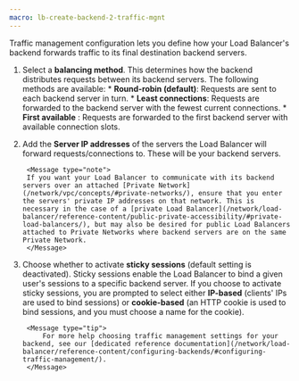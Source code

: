 ```yaml
---
macro: lb-create-backend-2-traffic-mgnt
---
```


<Lightbox src="scaleway-traffic-management.webp" alt="" />

Traffic management configuration lets you define how your Load Balancer's backend forwards traffic to its final destination backend servers.

1. Select a **balancing method**. This determines how the backend distributes requests between its backend servers. The following methods are available:
        * **Round-robin (default)**: Requests are sent to each backend server in turn.
        * **Least connections**: Requests are forwarded to the backend server with the fewest current connections. 
        * **First available** : Requests are forwarded to the first backend server with available connection slots.

2. Add the **Server IP addresses** of the servers the Load Balancer will forward requests/connections to. These will be your backend servers. 

        <Message type="note">
        If you want your Load Balancer to communicate with its backend servers over an attached [Private Network](/network/vpc/concepts/#private-networks/), ensure that you enter the servers' private IP addresses on that network. This is necessary in the case of a [private Load Balancer](/network/load-balancer/reference-content/public-private-accessibility/#private-load-balancers/), but may also be desired for public Load Balancers attached to Private Networks where backend servers are on the same Private Network.
        </Message>

3. Choose whether to activate **sticky sessions** (default setting is deactivated). Sticky sessions enable the Load Balancer to bind a given user's sessions to a specific backend server. If you choose to activate sticky sessions, you are prompted to select either **IP-based** (clients' IPs are used to bind sessions) or **cookie-based** (an HTTP cookie is used to bind sessions, and you must choose a name for the cookie).

        <Message type="tip">
            For more help choosing traffic management settings for your backend, see our [dedicated reference documentation](/network/load-balancer/reference-content/configuring-backends/#configuring-traffic-management/).
        </Message>